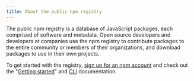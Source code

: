 ```yaml
---
title: About the public npm registry
---
```


The public npm registry is a database of JavaScript packages, each comprised of software and metadata. Open source developers and developers at companies use the npm registry to contribute packages to the entire community or members of their organizations, and download packages to use in their own projects.

To get started with the registry, [sign up for an npm account][signup] and check out the "[Getting started][getting-started]" and [CLI][cli] documentation.

[public-website]: https://npmjs.com
[cli]: /cli-documentation
[signup]: https://www.npmjs.com/signup
[getting-started]: /getting-started

